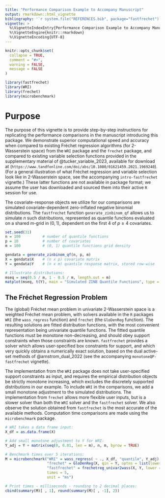 ```yaml
---
title: "Performance Comparison Example to Accompany Manuscript"
output: rmarkdown::html_vignette
bibliography: '`r system.file("REFERENCES.bib", package="fastfrechet")`'
vignette: >
  %\VignetteIndexEntry{Performance Comparison Example to Accompany Manuscript}
  %\VignetteEngine{knitr::rmarkdown}
  %\VignetteEncoding{UTF-8}
---
```


```r
knitr::opts_chunk$set(
  collapse = TRUE,
  comment = "#>",
  warning = FALSE,
  message = FALSE
)
```

```r
library(fastfrechet)
library(WRI)
library(frechet)
library(microbenchmark)
```

# Purpose

The purpose of this vignette is to provide step-by-step instructions for
replicating the performance comparisons in the manuscript introducing this
package. We demonstrate superior computational speed and accuracy when compared
to existing Fréchet regression algorithms (for 2-Wasserstein space) from the
`WRI` package and the `frechet` package, and compared to existing variable
selection functions provided in the supplementary material of
@tucker_variable_2023, available for download at
(`https://www.tandfonline.com/doi/abs/10.1080/01621459.2021.1969240`). (For a
general illustration of what Fréchet regression and variable selection look like
in 2-Wasserstein space, see the accompanying `intro-fastfrechet` vignette.)
These latter functions are not available in package format; we assume the user
has downloaded and sourced them into their active `R` session for use.

The covariate-response objects we utilize for our comparisons are
simulated covariate-dependent zero-inflated negative binomial distributions. The
`fastfrechet` function `generate_zinbinom_qf` allows us to simulate $n$ such
distributions, represented as quantile functions evaluated on a shared $m$-grid
in $(0, 1)$, dependent on the first 4 of $p \geq 4$ covariates.
```r
set.seed(31)
n = 100          # number of quantile functions
p = 10           # number of covariates
m = 100          # (0, 1) quantile functions grid density 

gendata = generate_zinbinom_qf(n, p, m)
X = gendata$X    # (n x p) covariate matrix
Y = gendata$Y    # (n x m) quantile response matrix, stored row-wise

# Illustrate distributions:
mseq = seq(0.5 / m, 1 - 0.5 / m, length.out = m)
matplot(mseq, t(Y), main = "Simulated ZINB Quantile Functions", type = "l")
```

## The Fréchet Regression Problem

The (global) Fréchet mean problem in univariate 2-Wasserstein space is a
weighted Fréchet mean problem, with solvers available in the `R` packages `WRI`
(the `wass_regress` function) and `frechet` (the `GloDenReg` function). The
resulting solutions are fitted distribution functions, with the most convenient
representation being univariate quantile functions. The fitted quantile
functions must be monotone non-decreasing, and should obey support constraints
when those constraints are known. `fastfrechet` provides a solver which allows
user-specified box constraints for support, and which very quickly obtains a
numerically exact solution, based on the dual active-set methods of
@arnstrom_dual_2022 (see the accompanying `monotoneQP-fastfrechet` vignette).

The implementation from the `WRI` package does not take user-specified support
constraints as input, and requires the empirical distribution objects be
strictly monotone increasing, which excludes the discretely supported
distributions in our example. To include `WRI` in the comparisons, we add a
small monotone adjustment to the simulated distributions. The implementation
from `frechet` allows more flexible user inputs, but is a slower solver than both the `WRI`
solver and the `fastfrechet` solver. We also observe the solution obtained from
`fastfrechet` is the most accurate of the available methods. Computation time
comparisons are made using the `microbenchmark` package.

```r
# WRI takes a data frame input:
X_df = as.data.frame(X)

# Add small monotone adjustment to Y for WRI:
Y_adj = Y + matrix(seq(0, 0.01, len = m), n, m, byrow = TRUE)

# Benchmark times over 5 iterations:
M = microbenchmark("WRI" = wass_regress( ~ ., X_df, "quantile", Y_adj),
                   "frechet" = GloDenReg(X, qin = Y, optns = list(lower = 0)),
                   "fastfrechet" = frechetreg_univar2wass(X, Y, lower = 0),
                   times = 5,
                   unit = "ms")

# Print times - milliseconds - rounding to 2 decimal places:
cbind(summary(M)[ , 1], round(summary(M)[ , -1], 2))
```









